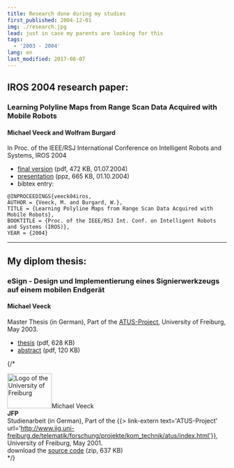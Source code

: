 ```yaml
---
title: Research done during my studies
first_published: 2004-12-01
img: ./research.jpg
lead: just in case my parents are looking for this
tags:
  - '2003 - 2004'
lang: en
last_modified: 2017-08-07
---
```


## IROS 2004 research paper:

### Learning Polyline Maps from Range Scan Data Acquired with Mobile Robots

#### Michael Veeck and Wolfram Burgard

In Proc. of the IEEE/RSJ International Conference on Intelligent Robots and Systems, IROS 2004

- [final version](/papers/iros04polyline_paper.pdf) (pdf, 472 KB, 01.07.2004)
- [presentation](/papers/iros04polyline_presentation.ppz) (ppz, 665 KB, 01.10.2004)
- bibtex entry:

```TeX
@INPROCEEDINGS{veeck04iros,
AUTHOR = {Veeck, M. and Burgard, W.},
TITLE = {Learning Polyline Maps from Range Scan Data Acquired with Mobile Robots},
BOOKTITLE = {Proc. of the IEEE/RSJ Int. Conf. on Intelligent Robots and Systems (IROS)},
YEAR = {2004}
```

---

## My diplom thesis:

### eSign - Design und Implementierung eines Signierwerkzeugs auf einem mobilen Endger&auml;t

#### Michael Veeck

Master Thesis (in German), Part of the
[ATUS-Project](https://www.telematik.uni-freiburg.de/forschung/abgeschlosseneprojekte/sp?projectId=27), University of
Freiburg, May 2003.

- [thesis](/papers/masterthesis03veeck.pdf) (pdf, 628 KB)
- [abstract](/papers/masterthesis03veeckabstract.pdf) (pdf, 120 KB)

{/* <div class="picline"><img class="research" src="css/icons/research/res_unilogo.png" width="102" height="80" alt="Logo of the University of Freiburg"/>Michael Veeck <br/><strong>JFP</strong><br/>Studienarbeit (in German), Part of the {{> link-extern text='ATUS-Project' url='http://www.iig.uni-freiburg.de/telematik/forschung/projekte/kom_technik/atus/index.html'}}, University of Freiburg, May 2001.<br/>download the <a class="intern" href="files/studienarbeit01veeck.zip">source code</a> (zip, 637 KB)</div> */}
